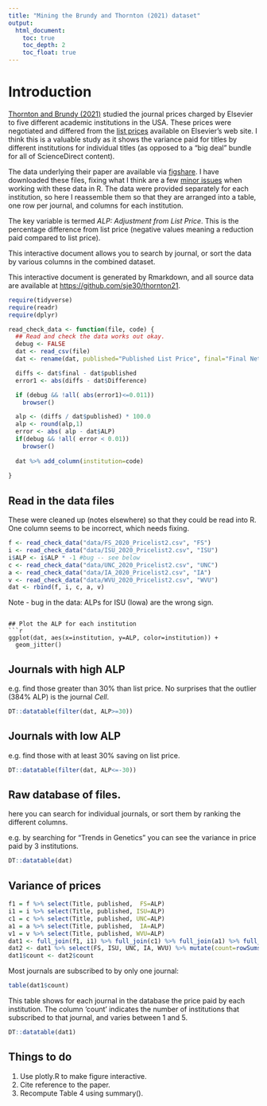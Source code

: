 ```yaml
---
title: "Mining the Brundy and Thornton (2021) dataset"
output:
  html_document:
    toc: true
    toc_depth: 2
    toc_float: true
---
```



# Introduction

[Thornton and Brundy (2021)](https://doi.org/10.7710/2162-3309.2410)
studied the journal prices charged by Elsevier to five different
academic institutions in the USA.  These prices were negotiated and
differed from the [list
prices](https://www.elsevier.com/books-and-journals/journal-pricing/print-price-list)
available on Elsevier's web site.  I think this is a valuable study as
it shows the variance paid for titles by different institutions for
individual titles (as opposed to a "big deal" bundle for all of
ScienceDirect content).

The data underlying their paper are available via
[figshare](https://figshare.com/articles/dataset/2020_Elsevier_Journal_Title_Level_Pricing_for_Five_U_S_Research_Universities/13557536).
I have downloaded these files, fixing what I think are a few [minor
issues](https://github.com/sje30/thornton21/blob/master/data/sjenotes.org)
when working with these data in R.  The data were provided separately
for each institution, so here I reassemble them so that they are
arranged into a table, one row per journal, and columns for each
institution.

The key variable is termed *ALP: Adjustment from List Price*.  This is
the percentage difference from list price (negative values meaning a
reduction paid compared to list price).

This interactive document allows you to search by journal, or sort the
data by various columns in the combined dataset.

This interactive document is generated by Rmarkdown, and all source
data are available at <https://github.com/sje30/thornton21>.


```r
require(tidyverse)
require(readr)
require(dplyr)

read_check_data <- function(file, code) {
  ## Read and check the data works out okay.
  debug <- FALSE
  dat <- read_csv(file)
  dat <- rename(dat, published="Published List Price", final="Final Net Price")

  diffs <- dat$final - dat$published
  error1 <- abs(diffs - dat$Difference)

  if (debug && !all( abs(error1)<=0.011))
    browser()

  alp <- (diffs / dat$published) * 100.0
  alp <- round(alp,1)
  error <- abs( alp - dat$ALP)
  if(debug && !all( error < 0.01))
    browser()
  
  dat %>% add_column(institution=code)
  
}
```
 
## Read in the data files

These were cleaned up (notes elsewhere) so that they could be read
into R.  One column seems to be incorrect, which needs fixing.

```r
f <- read_check_data("data/FS_2020_Pricelist2.csv", "FS")
i <- read_check_data("data/ISU_2020_Pricelist2.csv", "ISU")
i$ALP <- i$ALP * -1 #bug -- see below
c <- read_check_data("data/UNC_2020_Pricelist2.csv", "UNC")
a <- read_check_data("data/IA_2020_Pricelist2.csv", "IA")
v <- read_check_data("data/WVU_2020_Pricelist2.csv", "WVU")
dat <- rbind(f, i, c, a, v)
```

Note - bug in the data: ALPs for ISU (Iowa) are the wrong sign.

```

## Plot the ALP for each institution
```r
ggplot(dat, aes(x=institution, y=ALP, color=institution)) +
  geom_jitter()
```

## Journals with  high ALP

e.g. find those greater than 30% than list price.  No surprises that
the outlier (384% ALP) is the journal *Cell*.

```r
DT::datatable(filter(dat, ALP>=30))
```


##  Journals with low ALP

e.g. find those with at least 30% saving on list price.  
```r
DT::datatable(filter(dat, ALP<=-30))
```


## Raw database of files.

here you can search for individual journals, or sort them by ranking the
different columns.

e.g. by searching for "Trends in Genetics" you can see the variance in
price paid by 3 institutions.

```r
DT::datatable(dat)
```

## Variance of prices

```r
f1 = f %>% select(Title, published,  FS=ALP)
i1 = i %>% select(Title, published, ISU=ALP)
c1 = c %>% select(Title, published, UNC=ALP)
a1 = a %>% select(Title, published,  IA=ALP)
v1 = v %>% select(Title, published, WVU=ALP)
dat1 <- full_join(f1, i1) %>% full_join(c1) %>% full_join(a1) %>% full_join(v1)
dat2 <- dat1 %>% select(FS, ISU, UNC, IA, WVU) %>% mutate(count=rowSums(!is.na(.)))
dat1$count <- dat2$count
```

Most journals are subscribed to by only one journal:

```r
table(dat1$count)
```

This table shows for each journal in the database the price paid by
each institution.  The column 'count' indicates the number of institutions
that subscribed to that journal, and varies between 1 and 5.  

```r
DT::datatable(dat1)
```

## Things to do

1. Use plotly.R to make figure interactive.
2. Cite reference to the paper.
3. Recompute Table 4 using summary().

